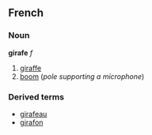 ==French==
===Noun===
'''girafe''' ''f''

#[[giraffe]]
#[[boom]] (''pole supporting a microphone'')

===Derived terms===
*[[girafeau]]
*[[girafon]]